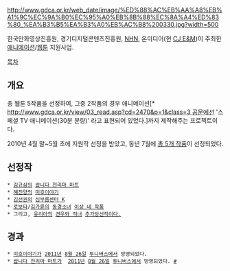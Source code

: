 http://www.gdca.or.kr/web_date/image/%ED%88%AC%EB%AA%A8%EB%A1%9C%EC%9A%B0%EC%95%A0%EB%8B%88%EC%8A%A4%ED%83%80_%EA%B3%B5%EA%B3%A0%EB%AC%B8%200330.jpg?width=500

한국만화영상진흥원, 경기디지털콘텐츠진흥원, [[NHN]], 온미디어(현 [[CJ E&M]])이 주최한 [[애니메이션]]/[[웹툰]] 지원사업.

[[목차]]

== 개요 ==
총 웹툰 5작품을 선정하여, 그중 2작품의 경우 애니메이션[* [[http://www.gdca.or.kr/view/03_read.asp?cd=2470&p=1&class=3 공문]]에선 '스페셜 TV 애니메이션(30분 분량)' 라고 표현되어 있었다.]까지 제작해주는 프로젝트이다. 

2010년 4월 말~5월 초에 지원작 선정을 받았고, 동년 7월에 [http://www.gdca.or.kr/view/05_read.asp?cd=2651&p=1&class=5 총 5개 작품]이 선정되었다. 

== 선정작 == 
 * [[김규삼]]의 [[쌉니다 천리마 마트]]
 * [[혜진양]]의 [[미호이야기]]
 * [[김선권]]의 [[심부름센터 K]]
 * [[로보타]]/[[김가륜]]의 [[동경소녀]] [http://www.gdca.or.kr/view/05_read.asp?cd=2651&p=1&class=5 이상 네 작품]
 * 그리고, [[유리아]]의 [[견우와 직녀]] [http://cafe.naver.com/x9ghostmessenger.cafe?iframe_url=/ArticleRead.nhn%3Farticleid=17531& 추가당선작이다.]

== 경과 ==
 * [[미호이야기]]가 [[2011년]] [[8월 26일]] [[투니버스]]에서 방영되었다.
 * [[쌉니다 천리마 마트]]가  [[2011년]] [[8월 26일]] [[투니버스]]에서 방영되었다. [http://cafe.daum.net/CastingBank/2ynZ/30226 #]

